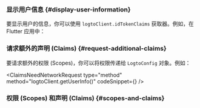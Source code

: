 

### 显示用户信息 \{#display-user-information}

要显示用户的信息，你可以使用 `logtoClient.idTokenClaims` 获取器。例如，在 Flutter 应用中：

<DisplayUserInfo />

### 请求额外的声明 (Claims) \{#request-additional-claims}

<FindUserInfoMissing method="client.idTokenClaims" />

<ScopesAndClaimsIntroduction />

要请求额外的权限 (Scopes)，你可以将权限传递给 `LogtoConfig` 对象。例如：

<ScopesAndClaimsCode />

<ClaimsNeedNetworkRequest
  type="method"
  method="logtoClient.getUserInfo()"
  codeSnippet={<FetchUserInfo />}
/>

### 权限 (Scopes) 和声明 (Claims) \{#scopes-and-claims}

<ScopesAndClaims />

